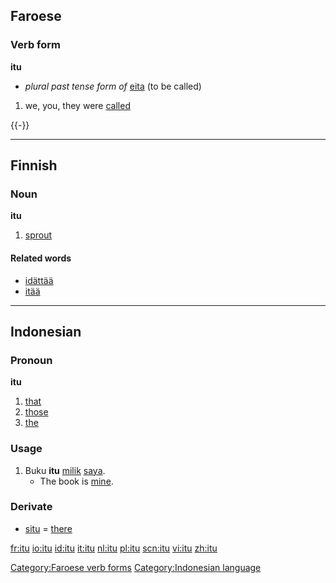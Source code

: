 ==Faroese==
{{fo-conj-eita}}
===Verb form===
'''itu'''
*''plural past tense form of'' [[eita]] (to be called)
# we, you, they were [[called]]
{{-}}
[[Category:Faroese verb forms]]
----

== Finnish ==

=== Noun ===
'''itu'''

# [[sprout]]

==== Related words ====
*[[idättää]]
*[[itää]]

----

==Indonesian==
===Pronoun===
'''itu'''

# [[that]]
# [[those]]
# [[the]]

===Usage===
# Buku '''itu''' [[milik]] [[saya]].
#* The book is [[mine]].

===Derivate===
* [[situ]] = [[there]]

[[Category:Indonesian language]]

[[fr:itu]]
[[io:itu]]
[[id:itu]]
[[it:itu]]
[[nl:itu]]
[[pl:itu]]
[[scn:itu]]
[[vi:itu]]
[[zh:itu]]
